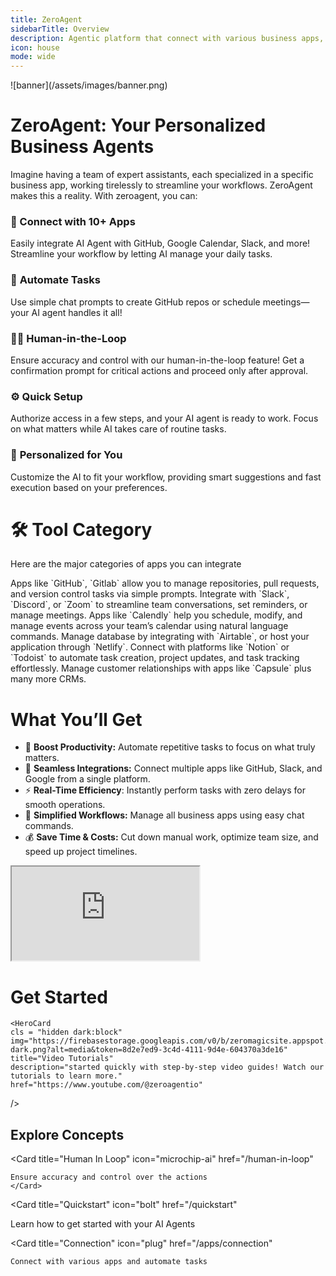 ```yaml
---
title: ZeroAgent
sidebarTitle: Overview
description: Agentic platform that connect with various business apps, allowing users to execute tasks through simple chat commands. 
icon: house
mode: wide
---
```



<Frame>   
![banner](/assets/images/banner.png)
</Frame>

# ZeroAgent: Your Personalized Business Agents 

Imagine having a team of expert assistants, each specialized in a specific business app, working tirelessly to streamline your workflows. ZeroAgent makes this a reality. 
With zeroagent, you can:

### 🔌 Connect with 10+ Apps
  Easily integrate AI Agent with GitHub, Google Calendar, Slack, and more! Streamline your workflow by letting AI manage your daily tasks.
### 🤖 **Automate Tasks** 
 Use simple chat prompts to create GitHub repos or schedule meetings—your AI agent handles it all!
### 🧑🏻 **Human-in-the-Loop**
Ensure accuracy and control with our human-in-the-loop feature! Get a confirmation prompt for critical actions and proceed only after approval.
### ⚙️ **Quick Setup** 
Authorize access in a few steps, and your AI agent is ready to work. Focus on what matters while AI takes care of routine tasks.
### 🎯 **Personalized for You** 
 Customize the AI to fit your workflow, providing smart suggestions and fast execution based on your preferences.


# 🛠️ Tool Category
Here are the major categories of apps you can integrate

<AccordionGroup>

 <Accordion title="Version Control & Code Management">
    Apps like `GitHub`, `Gitlab` allow you to manage repositories, pull requests, and version control tasks via simple prompts.
  </Accordion>

 <Accordion title="Communication & Collaboration">
    Integrate with `Slack`, `Discord`, or `Zoom` to streamline team conversations, set reminders, or manage meetings.
  </Accordion>

 <Accordion title="Calendar & Scheduling">
    Apps like `Calendly` help you schedule, modify, and manage events across your team’s calendar using natural language commands.
  </Accordion>

  <Accordion title="Cloud Hosting & Databases">
 Manage database by integrating with `Airtable`, or host your application through `Netlify`.

  </Accordion>

  <Accordion title="Project & Task Management" >
   Connect with platforms like `Notion` or `Todoist` to automate task creation, project updates, and task tracking effortlessly.
  </Accordion>


  <Accordion title="CRM" >
   Manage customer relationships with apps like `Capsule` plus many more CRMs.
  </Accordion>

 
</AccordionGroup>
 

# What You’ll Get 

- 🚀 **Boost Productivity:** Automate repetitive tasks to focus on what truly matters.
- 🔗 **Seamless Integrations:** Connect multiple apps like GitHub, Slack, and Google from a single platform.
- ⚡ **Real-Time Efficiency**: Instantly perform tasks with zero delays for smooth operations.
- 💼 **Simplified Workflows:** Manage all business apps using easy chat commands.
- 💰 **Save Time & Costs:** Cut down manual work, optimize team size, and speed up project timelines.
 
<iframe src="https://www.youtube.com/embed/z-XNOPTabIk" className="w-full aspect-video"> </iframe>

# Get Started 
<CardGroup>
  <HeroCard
    cls = "dark:hidden block" 
    img="https://firebasestorage.googleapis.com/v0/b/zeromagicsite.appspot.com/o/youtube-light.png?alt=media&token=42b9ac2e-f45a-4eb2-b260-e493ccf8aa48"
    title="Video Tutorials"
    description="started quickly with step-by-step video guides! Watch our tutorials to learn more."
    href="https://www.youtube.com/@zeroagentio"
  />

    <HeroCard
    cls = "hidden dark:block"
    img="https://firebasestorage.googleapis.com/v0/b/zeromagicsite.appspot.com/o/youtube-dark.png?alt=media&token=8d2e7ed9-3c4d-4111-9d4e-604370a3de16"
    title="Video Tutorials"
    description="started quickly with step-by-step video guides! Watch our tutorials to learn more."
    href="https://www.youtube.com/@zeroagentio"
  />

  <HeroCard
    cls = "dark:hidden block" 
    img="https://firebasestorage.googleapis.com/v0/b/zeromagicsite.appspot.com/o/tools-light.png?alt=media&token=569340cb-aa69-487f-a13d-b43b042a0d2f"
    title="Apps Supported"
    description="Explore a wide range of integrations! Discover the apps our AI agent connects to automate your workflow."
    href="/apps/introduction"
  />

  <HeroCard
    cls = "hidden dark:block"
    img="https://firebasestorage.googleapis.com/v0/b/zeromagicsite.appspot.com/o/tools-dark.png?alt=media&token=c1f16d22-ffd8-4002-86c6-ea721c9794ca"
    title="Apps Supported"
    description="Explore a wide range of integrations! Discover the apps our AI agent connects to automate your workflow."
    href="/apps/introduction"
  />
</CardGroup>

## Explore Concepts

<CardGroup cols={3}>
  
  <Card
    title="Human In Loop"
    icon="microchip-ai"
    href="/human-in-loop"
  >
    Ensure accuracy and control over the actions
    </Card>

 <Card
    title="Quickstart"
    icon="bolt"
    href="/quickstart"
  > 
  Learn how to get started with your AI Agents
  </Card>

  <Card
    title="Connection"
    icon="plug"
    href="/apps/connection"
  >
    Connect with various apps and automate tasks
  </Card>

</CardGroup>

<br />
<br />

<Banner />